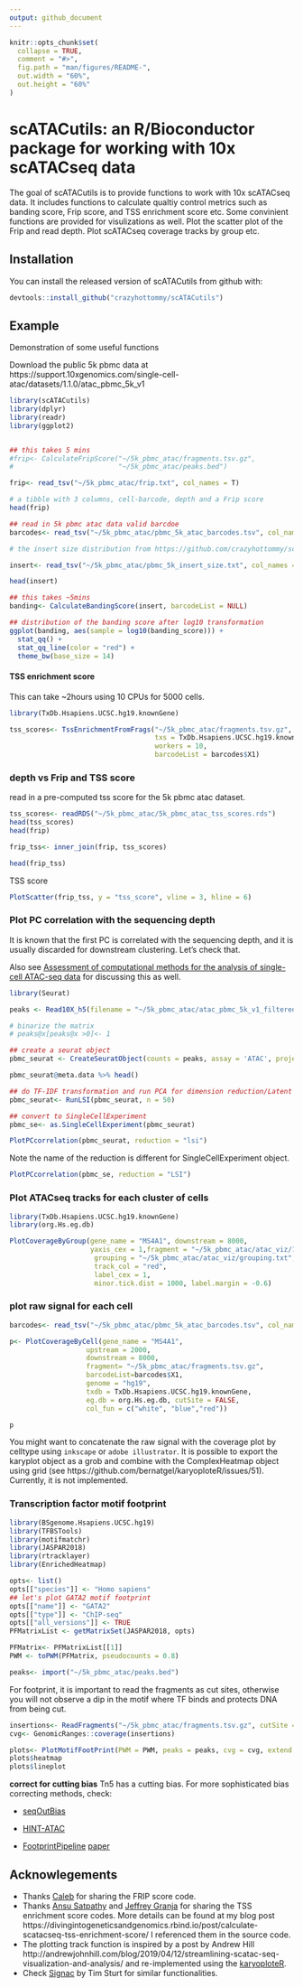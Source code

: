```yaml
---
output: github_document
---
```


<!-- README.md is generated from README.Rmd. Please edit that file -->

```r
knitr::opts_chunk$set(
  collapse = TRUE,
  comment = "#>",
  fig.path = "man/figures/README-",
  out.width = "60%",
  out.height = "60%"
)
```
# scATACutils: an R/Bioconductor package for working with 10x scATACseq data


<!-- badges: start -->
<!-- badges: end -->

The goal of scATACutils is to provide functions to work with 10x scATACseq data. It includes functions to calculate qualtiy control metrics such as banding score, Frip score,  and TSS enrichment score etc. Some convinient functions are provided for visulizations as well. Plot the scatter plot of the Frip and read depth. Plot scATACseq coverage tracks by group etc.

## Installation

You can install the released version of scATACutils from github with:

``` r
devtools::install_github("crazyhottommy/scATACutils")
```

## Example

Demonstration of some useful functions

Download the public 5k pbmc data  at https://support.10xgenomics.com/single-cell-atac/datasets/1.1.0/atac_pbmc_5k_v1

```r
library(scATACutils)
library(dplyr)
library(readr)
library(ggplot2)


## this takes 5 mins
#frip<- CalculateFripScore("~/5k_pbmc_atac/fragments.tsv.gz",
#                          "~/5k_pbmc_atac/peaks.bed")

frip<- read_tsv("~/5k_pbmc_atac/frip.txt", col_names = T)

# a tibble with 3 columns, cell-barcode, depth and a Frip score
head(frip)

## read in 5k pbmc atac data valid barcdoe
barcodes<- read_tsv("~/5k_pbmc_atac/pbmc_5k_atac_barcodes.tsv", col_names = F)

# the insert size distribution from https://github.com/crazyhottommy/scATACtools/blob/master/python/get_insert_size_distribution_per_cell.py

insert<- read_tsv("~/5k_pbmc_atac/pbmc_5k_insert_size.txt", col_names = T)

head(insert)

## this takes ~5mins
banding<- CalculateBandingScore(insert, barcodeList = NULL)

## distribution of the banding score after log10 transformation
ggplot(banding, aes(sample = log10(banding_score))) + 
  stat_qq() + 
  stat_qq_line(color = "red") +
  theme_bw(base_size = 14)

```

#### TSS enrichment score

This can take ~2hours using 10 CPUs for 5000 cells.

```r
library(TxDb.Hsapiens.UCSC.hg19.knownGene)

tss_scores<- TssEnrichmentFromFrags("~/5k_pbmc_atac/fragments.tsv.gz",
                                    txs = TxDb.Hsapiens.UCSC.hg19.knownGene,
                                    workers = 10,
                                    barcodeList = barcodes$X1)
```

### depth vs Frip and TSS score

read in a pre-computed tss score for the 5k pbmc atac dataset.

```r
tss_scores<- readRDS("~/5k_pbmc_atac/5k_pbmc_atac_tss_scores.rds")
head(tss_scores)
head(frip)

frip_tss<- inner_join(frip, tss_scores)

head(frip_tss)


```

TSS score

```r

PlotScatter(frip_tss, y = "tss_score", vline = 3, hline = 6)

```

### Plot PC correlation with the sequencing depth


It is known that the first PC is correlated with the sequencing depth, and it is usually discarded for downstream clustering. Let's check that.

Also see [Assessment of computational methods for the analysis of single-cell ATAC-seq data](https://www.biorxiv.org/content/10.1101/739011v1) for discussing this as well.

```r
library(Seurat)

peaks <- Read10X_h5(filename = "~/5k_pbmc_atac/atac_pbmc_5k_v1_filtered_peak_bc_matrix.h5")

# binarize the matrix
# peaks@x[peaks@x >0]<- 1 

## create a seurat object
pbmc_seurat <- CreateSeuratObject(counts = peaks, assay = 'ATAC', project = '5k_pbmc')

pbmc_seurat@meta.data %>% head()

## do TF-IDF transformation and run PCA for dimension reduction/Latent Semantic Index
pbmc_seurat<- RunLSI(pbmc_seurat, n = 50)

## convert to SingleCellExperiment
pbmc_se<- as.SingleCellExperiment(pbmc_seurat)

PlotPCcorrelation(pbmc_seurat, reduction = "lsi")
```

Note the name of the reduction is different for SingleCellExperiment object.

```r
PlotPCcorrelation(pbmc_se, reduction = "LSI")
```

### Plot ATACseq tracks for each cluster of cells

```r
library(TxDb.Hsapiens.UCSC.hg19.knownGene)
library(org.Hs.eg.db)

PlotCoverageByGroup(gene_name = "MS4A1", downstream = 8000, 
                    yaxis_cex = 1,fragment = "~/5k_pbmc_atac/atac_viz/10k_pbmc/atac_v1_pbmc_10k_fragments.tsv.gz",
                     grouping = "~/5k_pbmc_atac/atac_viz/grouping.txt", tick_label_cex = 1, tick.dist = 5000,
                     track_col = "red", 
                     label_cex = 1,
                     minor.tick.dist = 1000, label.margin = -0.6)


```

### plot raw signal for each cell

```r

barcodes<- read_tsv("~/5k_pbmc_atac/pbmc_5k_atac_barcodes.tsv", col_names = FALSE)

p<- PlotCoverageByCell(gene_name = "MS4A1",
                   upstream = 2000, 
                   downstream = 8000,
                   fragment= "~/5k_pbmc_atac/fragments.tsv.gz",
                   barcodeList=barcodes$X1,
                   genome = "hg19", 
                   txdb = TxDb.Hsapiens.UCSC.hg19.knownGene,
                   eg.db = org.Hs.eg.db, cutSite = FALSE,
                   col_fun = c("white", "blue","red"))

p
```

You might want to concatenate the raw signal with the coverage plot by celltype using `inkscape` or `adobe illustrator`.
It is possible to export the karyplot object as a grob and combine with the ComplexHeatmap object using grid (see
https://github.com/bernatgel/karyoploteR/issues/51). Currently, it is not implemented.


### Transcription factor motif footprint

```r
library(BSgenome.Hsapiens.UCSC.hg19)
library(TFBSTools)
library(motifmatchr)
library(JASPAR2018)
library(rtracklayer)
library(EnrichedHeatmap)

opts<- list()
opts[["species"]] <- "Homo sapiens"
## let's plot GATA2 motif footprint
opts[["name"]] <- "GATA2"
opts[["type"]] <- "ChIP-seq"
opts[["all_versions"]] <- TRUE
PFMatrixList <- getMatrixSet(JASPAR2018, opts)

PFMatrix<- PFMatrixList[[1]]
PWM <- toPWM(PFMatrix, pseudocounts = 0.8)

peaks<- import("~/5k_pbmc_atac/peaks.bed")
```

For footprint, it is important to read the fragments as cut sites, otherwise you will not observe a dip in the motif where TF binds and protects DNA from being cut.

```r
insertions<- ReadFragments("~/5k_pbmc_atac/fragments.tsv.gz", cutSite = TRUE)
cvg<- GenomicRanges::coverage(insertions)

plots<- PlotMotifFootPrint(PWM = PWM, peaks = peaks, cvg = cvg, extend = 100)
plots$heatmap
plots$lineplot

```


**correct for cutting bias** Tn5 has a cutting bias. For more sophisticated bias correcting methods, check:

* [seqOutBias](https://guertinlab.github.io/seqOutBias_Vignette/part3.html)

* [HINT-ATAC](https://genomebiology.biomedcentral.com/articles/10.1186/s13059-019-1642-2)

* [FootprintPipeline](https://github.com/aslihankarabacak/FootprintPipeline/) [paper](https://genomebiology.biomedcentral.com/articles/10.1186/s13059-019-1654-y)



## Acknowlegements

* Thanks [Caleb](https://github.com/caleblareau) for sharing the FRIP score code.
* Thanks [Ansu Satpathy](https://twitter.com/Satpathology) and [Jeffrey Granja](https://github.com/jeffmgranja) for sharing the TSS enrichment score codes. More details can be found at my blog post https://divingintogeneticsandgenomics.rbind.io/post/calculate-scatacseq-tss-enrichment-score/
I referenced them in the source code.
* The plotting track function is inspired by a post by Andrew Hill http://andrewjohnhill.com/blog/2019/04/12/streamlining-scatac-seq-visualization-and-analysis/ and re-implemented using the [karyoploteR](http://bioconductor.org/packages/release/bioc/html/karyoploteR.html).
* Check [Signac](https://satijalab.org/signac/) by Tim Sturt for similar functionalities.
